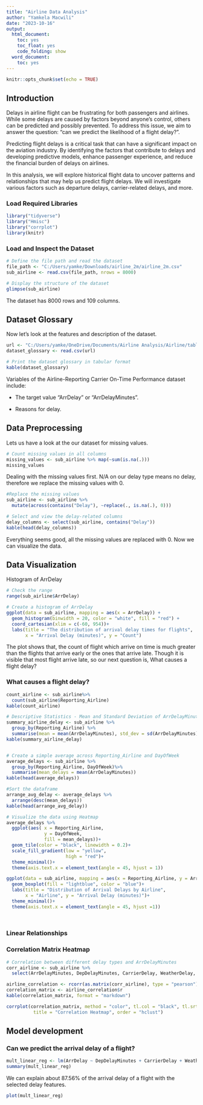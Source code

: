 ```yaml
---
title: "Airline Data Analysis"
author: "Yamkela Macwili"
date: "2023-10-16"
output:
  html_document:
    toc: yes
    toc_float: yes
    code_folding: show
  word_document:
    toc: yes
---
```


```r
knitr::opts_chunk$set(echo = TRUE)
```

## Introduction
Delays in airline flight can be frustrating for both passengers and airlines. While some delays are caused by factors beyond anyone's control, others can be predicted and possibly prevented. To address this issue, we aim to answer the question: "can we predict the likelihood of a flight delay?".

Predicting flight delays is a critical task that can have a significant impact on the aviation industry. By identifying the factors that contribute to delays and developing predictive models, enhance passenger experience, and reduce the financial burden of delays on airlines.

In this analysis, we will explore historical flight data to uncover patterns and relationships that may help us predict flight delays. We will investigate various factors such as departure delays, carrier-related delays, and more. 


### Load Required Libraries

```r
library("tidyverse")
library("Hmisc")
library("corrplot")
library(knitr)


```

### Load and Inspect the Dataset
```r
# Define the file path and read the dataset
file_path <- "C:/Users/yamke/Downloads/airline_2m/airline_2m.csv"
sub_airline <- read.csv(file_path, nrows = 8000)

# Display the structure of the dataset
glimpse(sub_airline)

```
The dataset has 8000 rows and 109 columns.

## Dataset Glossary
Now let's look at the features and description of the dataset.
```r
url <- "C:/Users/yamke/OneDrive/Documents/Airline Analysis/Airline/table3.csv"
dataset_glossary <- read.csv(url)

# Print the dataset glossary in tabular format
kable(dataset_glossary)

```
Variables of the Airline-Reporting Carrier On-Time Performance dataset include:

  - The target value "ArrDelay" or "ArrDelayMinutes".
  
  - Reasons for delay.

## Data Preprocessing
Lets us have a look at the our dataset for missing values.
```r
# Count missing values in all columns
missing_values <- sub_airline %>% map(~sum(is.na(.)))
missing_values

```

Dealing with the missing values first.
N/A on our delay type means no delay, therefore we replace the missing values with 0.
```r
#Replace the missing values 
sub_airline <- sub_airline %>%
  mutate(across(contains("Delay"), ~replace(., is.na(.), 0)))

# Select and view the delay-related columns
delay_columns <- select(sub_airline, contains("Delay"))
kable(head(delay_columns))
```
Everything seems good, all the missing values are replaced with 0. Now we can visualize the data.

## Data Visualization
Histogram of ArrDelay
```r
# Check the range 
range(sub_airline$ArrDelay)

# Create a histogram of ArrDelay
ggplot(data = sub_airline, mapping = aes(x = ArrDelay)) +
  geom_histogram(binwidth = 20, color = "white", fill = "red") +
  coord_cartesian(xlim = c(-60, 954))+
  labs(title = "The distribution of arrival delay times for flights",
       x = "Arrival Delay (minutes)", y = "Count")

```
The plot shows that, the count of flight which arrive on time is much greater than the flights that arrive early or the ones that arrive late. Though it is visible that most flight arrive late, so our next question is, What causes a flight delay?

### What causes a flight delay?
```r
count_airline <- sub_airline%>%
  count(sub_airline$Reporting_Airline)
kable(count_airline)

# Descriptive Statistics - Mean and Standard Deviation of ArrDelayMinutes
summary_airline_delay <- sub_airline %>%
  group_by(Reporting_Airline) %>%
  summarise(mean = mean(ArrDelayMinutes), std_dev = sd(ArrDelayMinutes))
kable(summary_airline_delay)


# Create a simple average across Reporting_Airline and DayOfWeek
average_delays <- sub_airline %>% 
  group_by(Reporting_Airline, DayOfWeek)%>%
  summarise(mean_delays = mean(ArrDelayMinutes))
kable(head(average_delays))

#Sort the dataframe
arrange_avg_delay <- average_delays %>%
  arrange(desc(mean_delays))
kable(head(arrange_avg_delay))

# Visualize the data using Heatmap
average_delays %>%
  ggplot(aes( x = Reporting_Airline,
              y = DayOfWeek,
              fill = mean_delays))+
  geom_tile(color = "black", linewidth = 0.2)+
  scale_fill_gradient(low = "yellow",
                      high = "red")+
  theme_minimal()+
  theme(axis.text.x = element_text(angle = 45, hjust = 1))

ggplot(data = sub_airline, mapping = aes(x = Reporting_Airline, y = ArrDelayMinutes))+
  geom_boxplot(fill = "lightblue", color = "blue")+
  labs(title = "Distribution of Arrival Delays by Airline",
       x = "Airline", y = "Arrival Delay (minutes)")+
  theme_minimal()+
  theme(axis.text.x = element_text(angle = 45, hjust =1))

     

```

### Linear Relationships
### Correlation Matrix Heatmap

```r
# Correlation between different delay types and ArrDelayMinutes
corr_airline <- sub_airline %>%
  select(ArrDelayMinutes, DepDelayMinutes, CarrierDelay, WeatherDelay, NASDelay, SecurityDelay, LateAircraftDelay)

airline_correlation <- rcorr(as.matrix(corr_airline), type = "pearson")
correlation_matrix <- airline_correlation$r
kable(correlation_matrix, format = "markdown")
```

```r
corrplot(correlation_matrix, method = "color", tl.col = "black", tl.srt = 45, addCoef.col = "black", type = "full",diag = FALSE,
          title = "Correlation Heatmap", order = "hclust")
```

## Model development 
### Can we predict the arrival delay of a flight?

```r
mult_linear_reg <- lm(ArrDelay ~ DepDelayMinutes + CarrierDelay + WeatherDelay + NASDelay + SecurityDelay + LateAircraftDelay, data = sub_airline)
summary(mult_linear_reg)
```
We can explain about 87.56% of the arrival delay of a flight with the selected delay features.

```r
plot(mult_linear_reg)
```


